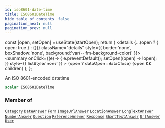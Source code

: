 ```yaml
---
id: iso8601-date-time
title: ISO8601DateTime
hide_table_of_contents: false
pagination_next: null
pagination_prev: null
---
```







  const [open, setOpen] = useState(startOpen);
  return (
    <details {...(open ? { open: true } : {})} className="details" style={{ border:'none', boxShadow:'none', background:'var(--ifm-background-color)' }}>
      <summary
        onClick={(e) => {
          e.preventDefault();
          setOpen((open) => !open);
        }}
        style={{ listStyle:'none' }}
      >
      {open ? dataOpen : dataClose}
      </summary>
      {open && children}
    </details>
  );
};




An ISO 8601-encoded datetime


```graphql
scalar ISO8601DateTime
```


### <SpecifiedBy url="https://tools.ietf.org/html/rfc3339"/>



### Member of

[`Category`](/objects/category)  <Badge class="secondary" text="object"/><Bullet />[`DateAnswer`](/objects/date-answer)  <Badge class="secondary" text="object"/><Bullet />[`Form`](/objects/form)  <Badge class="secondary" text="object"/><Bullet />[`ImageUrlAnswer`](/objects/image-url-answer)  <Badge class="secondary" text="object"/><Bullet />[`LocationAnswer`](/objects/location-answer)  <Badge class="secondary" text="object"/><Bullet />[`LongTextAnswer`](/objects/long-text-answer)  <Badge class="secondary" text="object"/><Bullet />[`NumberAnswer`](/objects/number-answer)  <Badge class="secondary" text="object"/><Bullet />[`Question`](/objects/question)  <Badge class="secondary" text="object"/><Bullet />[`ReferenceAnswer`](/objects/reference-answer)  <Badge class="secondary" text="object"/><Bullet />[`Response`](/objects/response)  <Badge class="secondary" text="object"/><Bullet />[`ShortTextAnswer`](/objects/short-text-answer)  <Badge class="secondary" text="object"/><Bullet />[`UrlAnswer`](/objects/url-answer)  <Badge class="secondary" text="object"/><Bullet />[`User`](/objects/user)  <Badge class="secondary" text="object"/>

